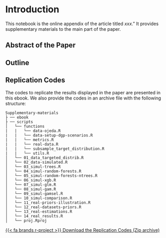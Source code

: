 # Introduction

This notebook is the online appendix of the article titled _xxx_." It provides supplementary materials to the main part of the paper.

## Abstract of the Paper



## Outline




## Replication Codes

The codes to replicate the results displayed in the paper are presented in this ebook. We also provide the codes in an archive file with the following structure:


```
Supplementary-materials
├ ── ebook
├ ── scripts
│   └── functions
|   |   └── data-ojeda.R
|   |   └── data-setup-dgp-scenarios.R
|   |   └── metrics.R
|   |   └── real-data.R
|   |   └── subsample_target_distribution.R
|   |   └── utils.R
│   └── 01_data_targeted_distrib.R
│   └── 02_data-simulated.R
│   └── 03_simul-trees.R
│   └── 04_simul-random-forests.R
│   └── 05_simul-random-forests-ntrees.R
│   └── 06_simul-xgb.R
│   └── 07_simul-glm.R
│   └── 08_simul-gam.R
│   └── 09_simul-gamsel.R
│   └── 10_simul-comparison.R
│   └── 11_real-priors-illustration.R
│   └── 12_real-datasets-priors.R
│   └── 13_real-estimations.R
│   └── 14_real_results.R
│   └── proj.Rproj
```



<a href="./replication_codes.zip" class="btn btn-primary btn-sm" data-toggle="dropdown" aria-haspopup="true" aria-expanded="false">{{< fa brands r-project >}} Download the Replication Codes (Zip archive)</a>
